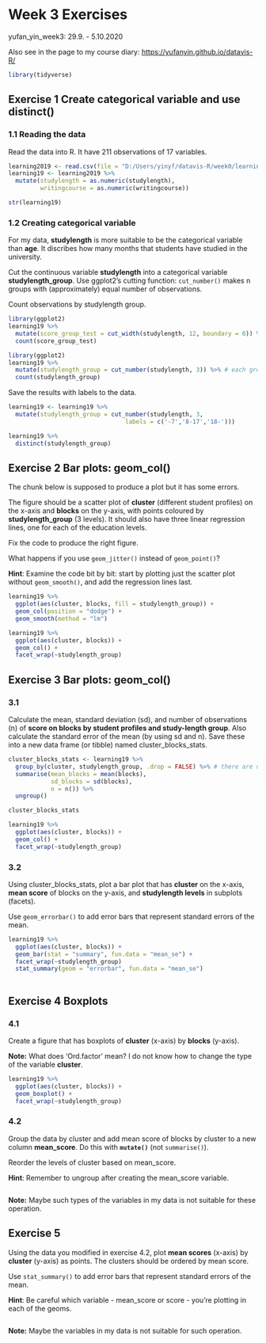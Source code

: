 # Week 3 Exercises

yufan_yin_week3: 29.9. - 5.10.2020

Also see in the page to my course diary: <https://yufanyin.github.io/datavis-R/>

```{r, message=FALSE, warning=FALSE}
library(tidyverse)
```

## Exercise 1 Create categorical variable and use distinct()

### 1.1 Reading the data

Read the data into R. It have 211 observations of 17 variables.  

```{r, message=FALSE, warning=FALSE}
learning2019 <- read.csv(file = "D:/Users/yinyf/datavis-R/week0/learning2019_week3.csv", stringsAsFactors = TRUE)
learning19 <- learning2019 %>%
  mutate(studylength = as.numeric(studylength),
         writingcourse = as.numeric(writingcourse))

str(learning19)

```


### 1.2 Creating categorical variable

For my data, **studylength** is more suitable to be the categorical variable than **age**. It discribes how many months that students have studied in the university.

Cut the continuous variable **studylength** into a categorical variable **studylength_group**. Use ggplot2's cutting function:  `cut_number()` makes n groups with (approximately) equal number of observations.

Count observations by studylength group.

```{r}
library(ggplot2)
learning19 %>%
  mutate(score_group_test = cut_width(studylength, 12, boundary = 0)) %>% # range width is (max - min) / number of groups
  count(score_group_test)

```
```{r}
library(ggplot2)
learning19 %>%
  mutate(studylength_group = cut_number(studylength, 3)) %>% # each group has about 206 / 3 = 68 observations
  count(studylength_group)

```

Save the results with labels to the data.

```{r}
learning19 <- learning19 %>%
  mutate(studylength_group = cut_number(studylength, 3,
                                 labels = c('-7','8-17','18-')))
```

```{r}
learning19 %>% 
  distinct(studylength_group)

```



## Exercise 2 Bar plots: geom_col()

The chunk below is supposed to produce a plot but it has some errors.  

The figure should be a scatter plot of **cluster** (different student profiles) on the x-axis and **blocks** on the y-axis, with points coloured by **studylength_group** (3 levels). It should also have three linear regression lines, one for each of the education levels.  

Fix the code to produce the right figure.  

What happens if you use `geom_jitter()` instead of `geom_point()`?  

**Hint**: Examine the code bit by bit: start by plotting just the scatter plot without `geom_smooth()`, and add the regression lines last.  

```{r}
learning19 %>% 
  ggplot(aes(cluster, blocks, fill = studylength_group)) + 
  geom_col(position = "dodge") + 
  geom_smooth(method = "lm")

```


```{r}
learning19 %>%
  ggplot(aes(cluster, blocks)) + 
  geom_col() +
  facet_wrap(~studylength_group)

```


## Exercise 3 Bar plots: geom_col()

### 3.1

Calculate the mean, standard deviation (sd), and number of observations (n) of **score on blocks by student profiles and study-length group**. Also calculate the standard error of the mean (by using sd and n). Save these into a new data frame (or tibble) named cluster_blocks_stats.  


```{r}
cluster_blocks_stats <- learning19 %>%
  group_by(cluster, studylength_group, .drop = FALSE) %>% # there are no observations some of the combinations, but we don't drop them
  summarise(mean_blocks = mean(blocks),
            sd_blocks = sd(blocks),
            n = n()) %>%
  ungroup()

cluster_blocks_stats

```

```{r}
learning19 %>%
  ggplot(aes(cluster, blocks)) + 
  geom_col() +
  facet_wrap(~studylength_group)

```

### 3.2

Using cluster_blocks_stats, plot a bar plot that has **cluster** on the x-axis, **mean score** of blocks on the y-axis, and **studylength levels** in subplots (facets).  

Use `geom_errorbar()` to add error bars that represent standard errors of the mean.  

```{r}
learning19 %>%
  ggplot(aes(cluster, blocks)) + 
  geom_bar(stat = "summary", fun.data = "mean_se") +
  facet_wrap(~studylength_group)
  stat_summary(geom = "errorbar", fun.data = "mean_se") 
  
```


## Exercise 4 Boxplots

### 4.1

Create a figure that has boxplots of **cluster** (x-axis) by **blocks** (y-axis). 

**Note:** What does 'Ord.factor' mean? I do not know how to change the type of the variable **cluster**.


```{r}
learning19 %>%
  ggplot(aes(cluster, blocks)) + 
  geom_boxplot() +
  facet_wrap(~studylength_group)
```

### 4.2

Group the data by cluster and add mean score of blocks by cluster to a new column **mean_score**. Do this with **`mutate()`** (not `summarise()`). 

Reorder the levels of cluster based on mean_score.  

**Hint**: Remember to ungroup after creating the mean_score variable.  

```{r}

```

**Note:** Maybe such types of the variables in my data is not suitable for these operation.


## Exercise 5 

Using the data you modified in exercise 4.2, plot **mean scores** (x-axis) by **cluster** (y-axis) as points. The clusters should be ordered by mean score.  

Use `stat_summary()` to add error bars that represent standard errors of the mean.  

**Hint**: Be careful which variable - mean_score or score - you're plotting in each of the geoms.  

```{r}

```

**Note:** Maybe the variables in my data is not suitable for such operation.
